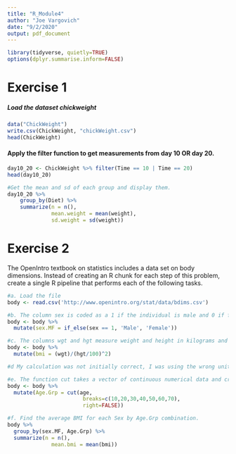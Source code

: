---
title: "R_Module4"
author: "Joe Vargovich"
date: "9/2/2020"
output: pdf_document
---

```{r message=FALSE}
library(tidyverse, quietly=TRUE)
options(dplyr.summarise.inform=FALSE)
```


# Exercise 1
##### Load the dataset chickweight
```{r}
data("ChickWeight")
write.csv(ChickWeight, "chickWeight.csv")
head(ChickWeight)


```
#### Apply the filter function to get measurements from day 10 OR day 20.
```{r}
day10_20 <- ChickWeight %>% filter(Time == 10 | Time == 20)
head(day10_20)

#Get the mean and sd of each group and display them. 
day10_20 %>%
    group_by(Diet) %>%
    summarize(n = n(),
              mean.weight = mean(weight),
              sd.weight = sd(weight))
```

 
# Exercise 2

The OpenIntro textbook on statistics includes a data set on body dimensions. Instead of creating an R chunk for each step of this problem, create a single R pipeline that performs each of the following tasks.



```{r}
#a. Load the file
body <- read.csv('http://www.openintro.org/stat/data/bdims.csv')

#b. The column sex is coded as a 1 if the individual is male and 0 if female. This is a non-intuitive labeling system. Create a new column sex.MF that uses labels Male and Female.
body <- body %>%
  mutate(sex.MF = if_else(sex == 1, 'Male', 'Female'))

#c. The columns wgt and hgt measure weight and height in kilograms and centimeters (respectively). Use these to calculate the Body Mass Index (BMI) for each individual.
body <- body %>%
  mutate(bmi = (wgt)/(hgt/100)^2)

#d My calculation was not initially correct, I was using the wrong units.

#e. The function cut takes a vector of continuous numerical data and creates a factor based on your give cut-points. Create a new column of in the data frame that divides the age into decades (10-19, 20-29, 30-39, etc). Notice the oldest person in the study is 67.
body <- body %>%
  mutate(Age.Grp = cut(age,
                        breaks=c(10,20,30,40,50,60,70),
                        right=FALSE))

#f. Find the average BMI for each Sex by Age.Grp combination.
body %>% 
  group_by(sex.MF, Age.Grp) %>%
  summarize(n = n(),
              mean.bmi = mean(bmi))
```

















 
 